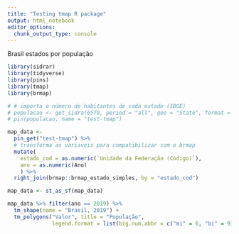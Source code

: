 ```yaml
---
title: "Testing tmap R package"
output: html_notebook
editor_options: 
  chunk_output_type: console
---
```


Brasil estados por população


```r
library(sidrar)
library(tidyverse)
library(pins)
library(tmap)
library(brmap)
```

```r
# # importa o número de habitantes de cada estado (IBGE)
# populacao <- get_sidra(6579, period = "all", geo = "State", format = 3) %>% as_tibble()
# pin(populacao, name = "test-tmap")

map_data <-
  pin_get("test-tmap") %>%
  # transforma as variaveis para compatibilizar com o brmap
  mutate(
    estado_cod = as.numeric(`Unidade da Federação (Código)`),
    ano = as.numeric(Ano)
    ) %>%
  right_join(brmap::brmap_estado_simples, by = "estado_cod")

map_data <- st_as_sf(map_data)
```


```r
map_data %>% filter(ano == 2019) %>%
  tm_shape(name = "Brasil, 2019") +
  tm_polygons("Valor", title = "População",
              legend.format = list(big.num.abbr = c("mi" = 6, "bi" = 9)))
```

